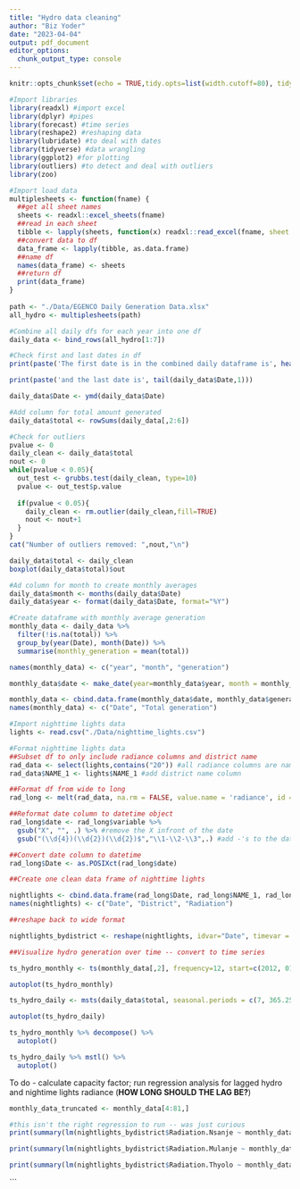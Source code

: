 ```yaml
---
title: "Hydro data cleaning"
author: "Biz Yoder"
date: "2023-04-04"
output: pdf_document
editor_options: 
  chunk_output_type: console
---
```


```r
knitr::opts_chunk$set(echo = TRUE,tidy.opts=list(width.cutoff=80), tidy=FALSE) 
```

```r
#Import libraries
library(readxl) #import excel
library(dplyr) #pipes
library(forecast) #time series 
library(reshape2) #reshaping data
library(lubridate) #to deal with dates
library(tidyverse) #data wrangling
library(ggplot2) #for plotting
library(outliers) #to detect and deal with outliers
library(zoo)
```

```r
#Import load data
multiplesheets <- function(fname) {
  ##get all sheet names
  sheets <- readxl::excel_sheets(fname)
  ##read in each sheet
  tibble <- lapply(sheets, function(x) readxl::read_excel(fname, sheet = x))
  ##convert data to df
  data_frame <- lapply(tibble, as.data.frame)
  ##name df
  names(data_frame) <- sheets
  ##return df
  print(data_frame)
}
  
path <- "./Data/EGENCO Daily Generation Data.xlsx"
all_hydro <- multiplesheets(path)
```

```r
#Combine all daily dfs for each year into one df
daily_data <- bind_rows(all_hydro[1:7])

#Check first and last dates in df
print(paste('The first date is in the combined daily dataframe is', head(daily_data$Date,1)))

print(paste('and the last date is', tail(daily_data$Date,1)))

daily_data$Date <- ymd(daily_data$Date)

#Add column for total amount generated
daily_data$total <- rowSums(daily_data[,2:6])

#Check for outliers
pvalue <- 0
daily_clean <- daily_data$total
nout <- 0
while(pvalue < 0.05){
  out_test <- grubbs.test(daily_clean, type=10)
  pvalue <- out_test$p.value
  
  if(pvalue < 0.05){
    daily_clean <- rm.outlier(daily_clean,fill=TRUE)
    nout <- nout+1
  }
}
cat("Number of outliers removed: ",nout,"\n")

daily_data$total <- daily_clean
boxplot(daily_data$total)$out

#Ad column for month to create monthly averages
daily_data$month <- months(daily_data$Date)
daily_data$year <- format(daily_data$Date, format="%Y")

#Create dataframe with monthly average generation
monthly_data <- daily_data %>%
  filter(!is.na(total)) %>%
  group_by(year(Date), month(Date)) %>%
  summarise(monthly_generation = mean(total))

names(monthly_data) <- c("year", "month", "generation")

monthly_data$date <- make_date(year=monthly_data$year, month = monthly_data$month)

monthly_data <- cbind.data.frame(monthly_data$date, monthly_data$generation)
names(monthly_data) <- c("Date", "Total generation")

```

```r
#Import nighttime lights data
lights <- read.csv("./Data/nighttime_lights.csv")
```

```r
#Format nighttime lights data
##Subset df to only include radiance columns and district name
rad_data <- select(lights,contains("20")) #all radiance columns are named with date
rad_data$NAME_1 <- lights$NAME_1 #add district name column

##Format df from wide to long
rad_long <- melt(rad_data, na.rm = FALSE, value.name = 'radiance', id = 'NAME_1')

##Reformat date column to datetime object
rad_long$date <- rad_long$variable %>%
  gsub("X", "", .) %>% #remove the X infront of the date
  gsub("(\\d{4})(\\d{2})(\\d{2})$","\\1-\\2-\\3",.) #add -'s to the date

##Convert date column to datetime
rad_long$Date <- as.POSIXct(rad_long$date)

##Create one clean data frame of nighttime lights

nightlights <- cbind.data.frame(rad_long$Date, rad_long$NAME_1, rad_long$radiance)
names(nightlights) <- c("Date", "District", "Radiation")

##reshape back to wide format

nightlights_bydistrict <- reshape(nightlights, idvar="Date", timevar = "District", direction = "wide")
```

```r
##Visualize hydro generation over time -- convert to time series

ts_hydro_monthly <- ts(monthly_data[,2], frequency=12, start=c(2012, 01, 01), end=c(2018, 10, 01))

autoplot(ts_hydro_monthly)

ts_hydro_daily <- msts(daily_data$total, seasonal.periods = c(7, 365.25), start=c(2012, 01, 01))

autoplot(ts_hydro_daily)

ts_hydro_monthly %>% decompose() %>%
  autoplot()

ts_hydro_daily %>% mstl() %>%
  autoplot()
```


To do - calculate capacity factor; run regression analysis for lagged hydro and nightime lights radiance (**HOW LONG SHOULD THE LAG BE?**)
```r
monthly_data_truncated <- monthly_data[4:81,]

#this isn't the right regression to run -- was just curious
print(summary(lm(nightlights_bydistrict$Radiation.Nsanje ~ monthly_data_truncated$`Total generation`)))

print(summary(lm(nightlights_bydistrict$Radiation.Mulanje ~ monthly_data_truncated$`Total generation`)))

print(summary(lm(nightlights_bydistrict$Radiation.Thyolo ~ monthly_data_truncated$`Total generation`)))

```


```
